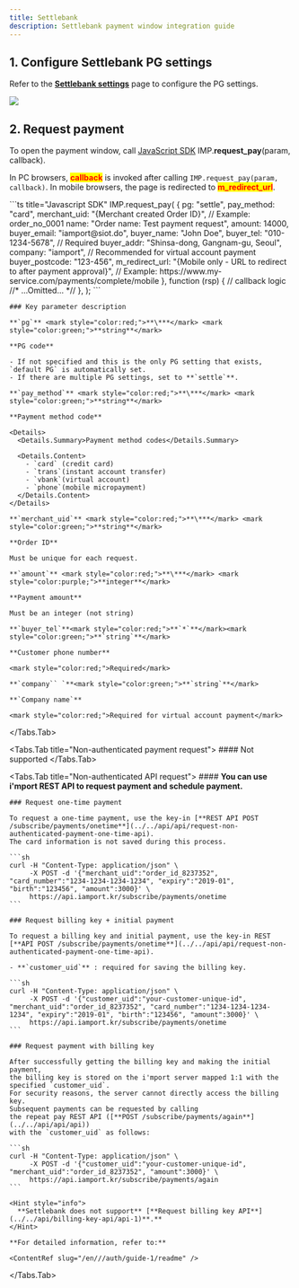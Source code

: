 ```yaml
---
title: Settlebank
description: Settlebank payment window integration guide
---
```



## 1. Configure **Settlebank** PG settings

Refer to the [**Settlebank settings**](../../ready/2-pg/payment-gateway-settings/undefined-3) page
to configure the PG settings.

![](</gitbook-assets/en/screenshot 2022-06-01 4.32.44.png>)

## 2. Request payment

To open the payment window, call [JavaScript SDK](../../sdk/javascript-sdk/readme)
IMP.**request\_pay**(param, callback).

In PC browsers, <mark style="color:red;">**callback**</mark> is invoked after calling `IMP.request_pay(param, callback)`.
In mobile browsers, the page is redirected to <mark style="color:red;">**m\_redirect\_url**</mark>.

<Tabs>
  <Tabs.Tab title="Authenticated payment request">
    ```ts title="Javascript SDK"
    IMP.request_pay(
      {
        pg: "settle",
        pay_method: "card",
        merchant_uid: "{Merchant created Order ID}", // Example: order_no_0001
        name: "Order name: Test payment request",
        amount: 14000,
        buyer_email: "iamport@siot.do",
        buyer_name: "John Doe",
        buyer_tel: "010-1234-5678", // Required
        buyer_addr: "Shinsa-dong, Gangnam-gu, Seoul",
        company: "iamport", // Recommended for virtual account payment
        buyer_postcode: "123-456",
        m_redirect_url: "{Mobile only - URL to redirect to after payment approval}", // Example: https://www.my-service.com/payments/complete/mobile
      },
      function (rsp) {
        // callback logic
        //* ...Omitted... *//
      },
    );
    ```

    ### Key parameter description

    **`pg`** <mark style="color:red;">**\***</mark> <mark style="color:green;">**string**</mark>

    **PG code**

    - If not specified and this is the only PG setting that exists, `default PG` is automatically set.
    - If there are multiple PG settings, set to **`settle`**.

    **`pay_method`** <mark style="color:red;">**\***</mark> <mark style="color:green;">**string**</mark>

    **Payment method code**

    <Details>
      <Details.Summary>Payment method codes</Details.Summary>

      <Details.Content>
        - `card` (credit card)
        - `trans`(instant account transfer)
        - `vbank`(virtual account)
        - `phone`(mobile micropayment)
      </Details.Content>
    </Details>

    **`merchant_uid`** <mark style="color:red;">**\***</mark> <mark style="color:green;">**string**</mark>

    **Order ID**

    Must be unique for each request.

    **`amount`** <mark style="color:red;">**\***</mark> <mark style="color:purple;">**integer**</mark>

    **Payment amount**

    Must be an integer (not string)

    **`buyer_tel`**<mark style="color:red;">**`*`**</mark><mark style="color:green;">**`string`**</mark>

    **Customer phone number**

    <mark style="color:red;">Required</mark>

    **`company`` `**<mark style="color:green;">**`string`**</mark>

    **`Company name`**

    <mark style="color:red;">Required for virtual account payment</mark>
  </Tabs.Tab>

  <Tabs.Tab title="Non-authenticated payment request">
    #### Not supported
  </Tabs.Tab>

  <Tabs.Tab title="Non-authenticated API  request">
    #### **You can use i'mport REST API to request payment and schedule payment.**

    ### Request one-time payment

    To request a one-time payment, use the key-in [**REST API POST /subscribe/payments/onetime**](../../api/api/request-non-authenticated-payment-one-time-api).
    The card information is not saved during this process.

    ```sh
    curl -H "Content-Type: application/json" \
         -X POST -d '{"merchant_uid":"order_id_8237352", "card_number":"1234-1234-1234-1234", "expiry":"2019-01", "birth":"123456", "amount":3000}' \
         https://api.iamport.kr/subscribe/payments/onetime
    ```

    ### Request billing key + initial payment

    To request a billing key and initial payment, use the key-in REST [**API POST /subscribe/payments/onetime**](../../api/api/request-non-authenticated-payment-one-time-api).

    - **`customer_uid`** : required for saving the billing key.

    ```sh
    curl -H "Content-Type: application/json" \
         -X POST -d '{"customer_uid":"your-customer-unique-id", "merchant_uid":"order_id_8237352", "card_number":"1234-1234-1234-1234", "expiry":"2019-01", "birth":"123456", "amount":3000}' \
         https://api.iamport.kr/subscribe/payments/onetime
    ```

    ### Request payment with billing key

    After successfully getting the billing key and making the initial payment,
    the billing key is stored on the i'mport server mapped 1:1 with the specified `customer_uid`.
    For security reasons, the server cannot directly access the billing key.
    Subsequent payments can be requested by calling
    the repeat pay REST API ([**POST /subscribe/payments/again**](../../api/api/api))
    with the `customer_uid` as follows:

    ```sh
    curl -H "Content-Type: application/json" \
         -X POST -d '{"customer_uid":"your-customer-unique-id", "merchant_uid":"order_id_8237352", "amount":3000}' \
         https://api.iamport.kr/subscribe/payments/again
    ```

    <Hint style="info">
      **Settlebank does not support** [**Request billing key API**](../../api/billing-key-api/api-1)**.**
    </Hint>

    **For detailed information, refer to:**

    <ContentRef slug="/en///auth/guide-1/readme" />
  </Tabs.Tab>
</Tabs>
